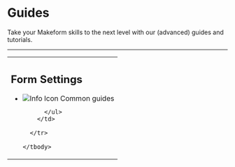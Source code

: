 
# Guides

Take your Makeform skills to the next level with our (advanced) guides and tutorials.

---

<div className="w-full">
  <table className="w-full border-separate border-spacing-y-5">
    <tbody>
      <tr>
        <td className="w-1/2 p-6 rounded-lg align-top">
          <h2 className="text-lg font-bold mb-4">Form Settings</h2>
          <ul className="list-none space-y-2">
            <li className="underline decoration-slate-300">
              <img src="https://www.notion.so/icons/info-alternate_pink.svg?mode=light" 
                   alt="Info Icon" 
                   className="inline-block w-5 h-5 mr-2" /> 
              <Link href="./guides/common-guides" className="text-gray-500">Common guides</Link>
            </li>
            
          </ul>
        </td>

      </tr>

    </tbody>

  </table>
</div>
